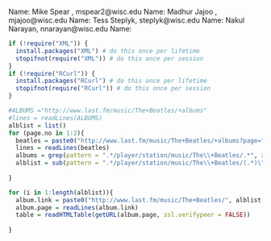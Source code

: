 Name: Mike Spear , mspear2@wisc.edu
Name: Madhur Jajoo , mjajoo@wisc.edu
Name: Tess Steplyk, steplyk@wisc.edu
Name: Nakul Narayan, nnarayan@wisc.edu
Name:


```r
if (!require("XML")) {
  install.packages("XML") # do this once per lifetime
  stopifnot(require("XML")) # do this once per session
}
if (!require("RCurl")) {
  install.packages("RCurl") # do this once per lifetime
  stopifnot(require("RCurl")) # do this once per session
}
```



```r
#ALBUMS ="http://www.last.fm/music/The+Beatles/+albums"
#lines = readLines(ALBUMS)
alblist = list()
for (page.no in 1:2){
  beatles = paste0("http://www.last.fm/music/The+Beatles/+albums?page=", page.no )
  lines = readLines(beatles)
  albums = grep(pattern = ".*/player/station/music/The\\+Beatles/.*", x = lines, value = TRUE)
  alblist = sub(pattern = ".*/player/station/music/The\\+Beatles/(.*)\"", replacement = "\\1", x = albums)
  
}

for (i in 1:length(alblist)){
  album.link = paste0("http://www.last.fm/music/The+Beatles/", alblist[1])
  album.page = readLines(album.link)
  table = readHTMLTable(getURL(album.page, ssl.verifypeer = FALSE))
  
}

```

